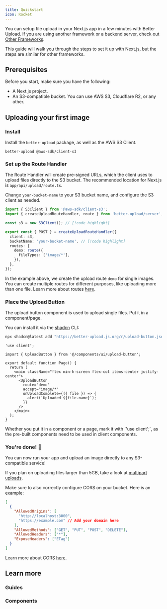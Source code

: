 ```yaml
---
title: Quickstart
icon: Rocket
---
```


You can setup file upload in your Next.js app in a few minutes with Better Upload. If you are using another framework or a backend server, check out [Other Frameworks](/other-frameworks).

This guide will walk you through the steps to set it up with Next.js, but the steps are similar for other frameworks.

## Prerequisites

Before you start, make sure you have the following:

- A Next.js project.
- An S3-compatible bucket. You can use AWS S3, Cloudflare R2, or any other.

## Uploading your first image

<Steps>

<Step>

### Install

Install the `better-upload` package, as well as the AWS S3 Client.

```package-install
better-upload @aws-sdk/client-s3
```

</Step>

<Step>

### Set up the Route Handler

The Route Handler will create pre-signed URLs, which the client uses to upload files directly to the S3 bucket. The recommended location for Next.js is `app/api/upload/route.ts`.

Change `your-bucket-name` to your S3 bucket name, and configure the S3 client as needed.

```ts title="app/api/upload/route.ts"
import { S3Client } from '@aws-sdk/client-s3';
import { createUploadRouteHandler, route } from 'better-upload/server';

const s3 = new S3Client(); // [!code highlight]

export const { POST } = createUploadRouteHandler({
  client: s3,
  bucketName: 'your-bucket-name', // [!code highlight]
  routes: {
    demo: route({
      fileTypes: ['image/*'],
    }),
  },
});
```

In the example above, we create the upload route `demo` for single images. You can create multiple routes for different purposes, like uploading more than one file. Learn more about routes [here](/routes).

</Step>

<Step>

### Place the Upload Button

The upload button component is used to upload single files. Put it in a component/page.

You can install it via the [shadcn](https://ui.shadcn.com/) CLI:

```bash
npx shadcn@latest add "https://better-upload.js.org/r/upload-button.json"
```

```tsx title="app/page.tsx"
'use client';

import { UploadButton } from '@/components/ui/upload-button';

export default function Page() {
  return (
    <main className="flex min-h-screen flex-col items-center justify-center">
      <UploadButton
        route="demo"
        accept="image/*"
        onUploadComplete={({ file }) => {
          alert(`Uploaded ${file.name}`);
        }}
      />
    </main>
  );
}
```

<Callout type="warn">
  Whether you put it in a component or a page, mark it with `'use client';`, as
  the pre-built components need to be used in client components.
</Callout>

</Step>

<Step>

### You're done! 🎉

You can now run your app and upload an image directly to any S3-compatible service!

If you plan on uploading files larger than 5GB, take a look at [multipart uploads](/routes#multipart-uploads).

<Accordions>
<Accordion title="CORS Configuration">

Make sure to also correctly configure CORS on your bucket. Here is an example:

```json
[
  {
    "AllowedOrigins": [
      "http://localhost:3000",
      "https://example.com" // Add your domain here
    ],
    "AllowedMethods": ["GET", "PUT", "POST", "DELETE"],
    "AllowedHeaders": ["*"],
    "ExposeHeaders": ["ETag"]
  }
]
```

Learn more about CORS [here](https://docs.aws.amazon.com/AmazonS3/latest/userguide/ManageCorsUsing.html).

</Accordion>
</Accordions>

</Step>

</Steps>

## Learn more

### Guides

<Cards>

<Card
  href="/routes"
  title="Upload Routes"
  description="Configure upload routes for different behaviors."
/>
<Card
  href="/hooks"
  title="Client Hooks"
  description="Use client-side hooks to easily upload files."
/>
<Card
  href="/other-frameworks"
  title="Other Frameworks"
  description="Use Better Upload in other frameworks."
/>

</Cards>

### Components

<Cards>

<Card
  href="/components/upload-button"
  title="Upload Button"
  description="A button that uploads a single file."
/>
<Card
  href="/components/upload-dropzone"
  title="Upload Dropzone"
  description="A dropzone that uploads multiple files."
/>

</Cards>
